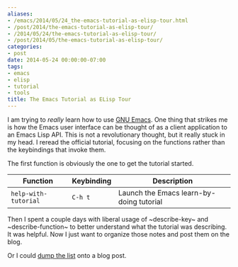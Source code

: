```yaml
---
aliases:
- /emacs/2014/05/24_the-emacs-tutorial-as-elisp-tour.html
- /post/2014/the-emacs-tutorial-as-elisp-tour/
- /2014/05/24/the-emacs-tutorial-as-elisp-tour/
- /post/2014/05/the-emacs-tutorial-as-elisp-tour/
categories:
- post
date: 2014-05-24 00:00:00-07:00
tags:
- emacs
- elisp
- tutorial
- tools
title: The Emacs Tutorial as ELisp Tour
---
```


[GNU Emacs]: https://www.gnu.org/software/emacs
I am trying to *really* learn how to use [GNU Emacs][]. One thing that
strikes me is how the Emacs user interface can be thought of as a
client application to an Emacs Lisp API. This is not a revolutionary
thought, but it really stuck in my head. I reread the official
tutorial, focusing on the functions rather than the keybindings that
invoke them.

The first function is obviously the one to get the tutorial started.

 Function             | Keybinding | Description
----------------------|------------|-----------------------------------------
 `help-with-tutorial` | `C-h t`    | Launch the Emacs learn-by-doing tutorial 

Then I spent a couple days with liberal usage of ~describe-key~ and
~describe-function~ to better understand what the tutorial was
describing. It was helpful. Now I just want to organize those notes
and post them on the blog.

[dump the list]: /post/2014/05/elisp-functions-described-in-the-emacs-tutorial

Or I could [dump the list][] onto a blog post.
